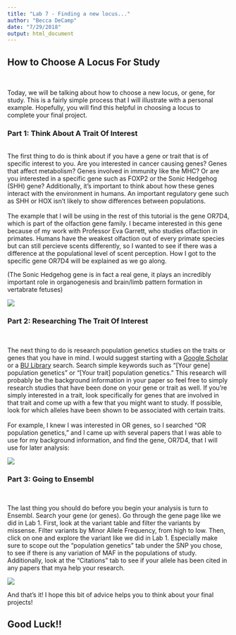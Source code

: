 ```yaml
---
title: "Lab 7 - Finding a new locus..."
author: "Becca DeCamp"
date: "7/29/2018"
output: html_document
---
```

## How to Choose A Locus For Study
<br> 

Today, we will be talking about how to choose a new locus, or gene, for study. This is a fairly simple process that I will illustrate with a personal example. Hopefully, you will find this helpful in choosing a locus to complete your final project. 
<br>

### Part 1: Think About A Trait Of Interest
<br> 
The first thing to do is think about if you have a gene or trait that is of specific interest to you. Are you interested in cancer causing genes? Genes that affect metabolism? Genes involved in immunity like the MHC? Or are you interested in a specific gene such as FOXP2 or the Sonic Hedgehog (SHH) gene? Additionally, it's important to think about how these genes interact with the environment in humans. An important regulatory gene such as SHH or HOX isn't likely to show differences between populations. 
<br>
<br>
The example that I will be using in the rest of this tutorial is the gene OR7D4, which is part of the olfaction gene family. I became interested in this gene because of my work with Professor Eva Garrett, who studies olfaction in primates. Humans have the weakest olfaction out of every primate species but can still percieve scents differently, so I wanted to see if there was a difference at the populational level of scent perception. How I got to the specific gene OR7D4 will be explained as we go along. 
<br>

(The Sonic Hedgehog gene is in fact a real gene, it plays an incredibly important role in organogenesis and brain/limb pattern formation in vertabrate fetuses)
<br>

![](shh.jpg)
<br>

### Part 2: Researching The Trait Of Interest
<br>

The next thing to do is research population genetics studies on the traits or genes that you have in mind. I would suggest starting with a [Google Scholar](https://scholar.google.com/) or a [BU Library](https://www.bu.edu/library/) search. Search simple keywords such as "[Your gene] population genetics" or "[Your trait] population genetics." This research will probably be the background information in your paper so feel free to simply research studies that have been done on your gene or trait as well. If you're simply interested in a trait, look specifically for genes that are involved in that trait and come up with a few that you might want to study. If possible, look for which alleles have been shown to be associated with certain traits. 
<br>
<br>
For example, I knew I was interested in OR genes, so I searched "OR population genetics," and I came up with several papers that I was able to use for my background information, and find the gene, OR7D4, that I will use for later analysis: 
<br>

![](OR.png)
<br>

### Part 3: Going to Ensembl
<br>

The last thing you should do before you begin your analysis is turn to Ensembl. Search your gene (or genes). Go through the gene page like we did in Lab 1. First, look at the variant table and filter the variants by missense. Filter variants by Minor Allele Frequency, from high to low. Then, click on one and explore the variant like we did in Lab 1. Especially make sure to scope out the "population genetics" tab under the SNP you chose, to see if there is any variation of MAF in the populations of study. Additionally, look at the "Citations" tab to see if your allele has been cited in any papers that mya help your research.
<br>

![](OR7.png)
<br>

And that's it! I hope this bit of advice helps you to think about your final projects!

## Good Luck!!

